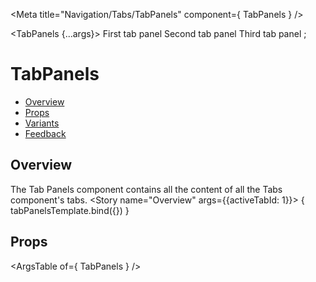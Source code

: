 
<Meta
  title="Navigation/Tabs/TabPanels"
  component={ TabPanels }
/>

<!--- Component template -->

  <TabPanels {...args}>
    <TabPanel>First tab panel</TabPanel>
    <TabPanel>Second tab panel</TabPanel>
    <TabPanel>Third tab panel</TabPanel>
  </TabPanels>;

<!--- Component documentation -->

# TabPanels
- [Overview](#overview)
- [Props](#props)
- [Variants](#variants)
- [Feedback](#feedback)

## Overview
The Tab Panels component contains all the content of all the Tabs component's tabs.
<Canvas>
  <Story name="Overview" args={{activeTabId: 1}}>
    { tabPanelsTemplate.bind({}) }
  </Story>
</Canvas>

## Props
<ArgsTable of={ TabPanels } />